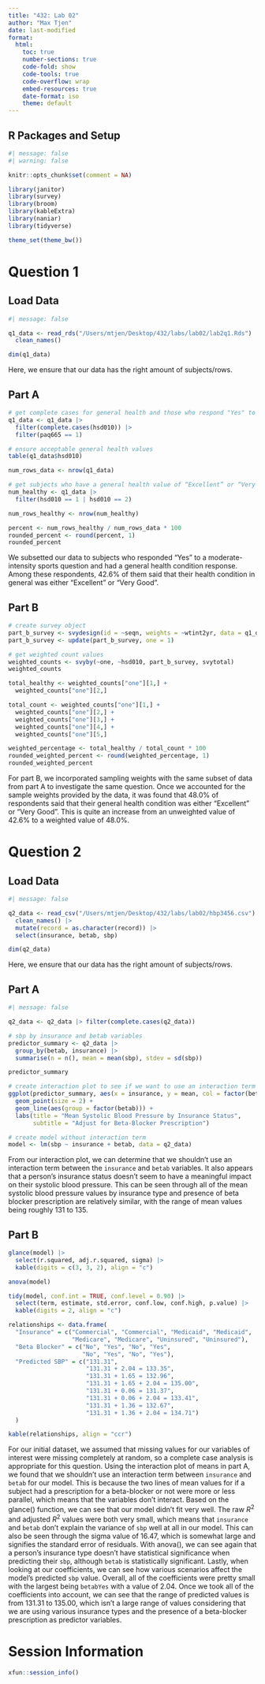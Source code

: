 ```yaml
---
title: "432: Lab 02"
author: "Max Tjen"
date: last-modified
format: 
  html:
    toc: true
    number-sections: true
    code-fold: show
    code-tools: true
    code-overflow: wrap
    embed-resources: true
    date-format: iso
    theme: default
---
```


## R Packages and Setup

```r
#| message: false
#| warning: false

knitr::opts_chunk$set(comment = NA) 

library(janitor) 
library(survey)
library(broom)
library(kableExtra)
library(naniar)
library(tidyverse) 

theme_set(theme_bw())
```


# Question 1

## Load Data

```r
#| message: false

q1_data <- read_rds("/Users/mtjen/Desktop/432/labs/lab02/lab2q1.Rds") |>
  clean_names()

dim(q1_data)
```

Here, we ensure that our data has the right amount of subjects/rows.

## Part A

```r
# get complete cases for general health and those who respond "Yes" to moderate-intensity sports
q1_data <- q1_data |>
  filter(complete.cases(hsd010)) |>
  filter(paq665 == 1)

# ensure acceptable general health values 
table(q1_data$hsd010)

num_rows_data <- nrow(q1_data)

# get subjects who have a general health value of “Excellent” or “Very Good”
num_healthy <- q1_data |>
  filter(hsd010 == 1 | hsd010 == 2)

num_rows_healthy <- nrow(num_healthy)

percent <- num_rows_healthy / num_rows_data * 100
rounded_percent <- round(percent, 1)
rounded_percent
```

We subsetted our data to subjects who responded “Yes” to a moderate-intensity sports question and had a general health condition response. Among these respondents, 42.6% of them said that their health condition in general was either “Excellent” or “Very Good”.


## Part B

```r
# create survey object
part_b_survey <- svydesign(id = ~seqn, weights = ~wtint2yr, data = q1_data)
part_b_survey <- update(part_b_survey, one = 1)

# get weighted count values
weighted_counts <- svyby(~one, ~hsd010, part_b_survey, svytotal)
weighted_counts

total_healthy <- weighted_counts["one"][1,] + 
  weighted_counts["one"][2,]

total_count <- weighted_counts["one"][1,] + 
  weighted_counts["one"][2,] +
  weighted_counts["one"][3,] + 
  weighted_counts["one"][4,] + 
  weighted_counts["one"][5,]

weighted_percentage <- total_healthy / total_count * 100
rounded_weighted_percent <- round(weighted_percentage, 1)
rounded_weighted_percent
```

For part B, we incorporated sampling weights with the same subset of data from part A to investigate the same question. Once we accounted for the sample weights provided by the data, it was found that 48.0% of respondents said that their general health condition was either “Excellent” or “Very Good”. This is quite an increase from an unweighted value of 42.6% to a weighted value of 48.0%.


# Question 2

## Load Data
```r
#| message: false

q2_data <- read_csv("/Users/mtjen/Desktop/432/labs/lab02/hbp3456.csv") |>
  clean_names() |>
  mutate(record = as.character(record)) |>
  select(insurance, betab, sbp)

dim(q2_data)
```

Here, we ensure that our data has the right amount of subjects/rows.

## Part A

```r
#| message: false

q2_data <- q2_data |> filter(complete.cases(q2_data))

# sbp by insurance and betab variables
predictor_summary <- q2_data |>
  group_by(betab, insurance) |>
  summarise(n = n(), mean = mean(sbp), stdev = sd(sbp))

predictor_summary

# create interaction plot to see if we want to use an interaction term
ggplot(predictor_summary, aes(x = insurance, y = mean, col = factor(betab))) + 
  geom_point(size = 2) +
  geom_line(aes(group = factor(betab))) + 
  labs(title = "Mean Systolic Blood Pressure by Insurance Status",
       subtitle = "Adjust for Beta-Blocker Prescription")

# create model without interaction term
model <- lm(sbp ~ insurance + betab, data = q2_data)
```
From our interaction plot, we can determine that we shouldn't use an interaction term between the `insurance` and `betab` variables. It also appears that a person's insurance status doesn't seem to have a meaningful impact on their systolic blood pressure. This can be seen through all of the mean systolic blood pressure values by insurance type and presence of beta blocker prescription are relatively similar, with the range of mean values being roughly 131 to 135.

## Part B

```r
glance(model) |>
  select(r.squared, adj.r.squared, sigma) |>
  kable(digits = c(3, 3, 2), align = "c")

anova(model)

tidy(model, conf.int = TRUE, conf.level = 0.90) |> 
  select(term, estimate, std.error, conf.low, conf.high, p.value) |> 
  kable(digits = 2, align = "c")

relationships <- data.frame(
  "Insurance" = c("Commercial", "Commercial", "Medicaid", "Medicaid",
                  "Medicare", "Medicare", "Uninsured", "Uninsured"),
  "Beta Blocker" = c("No", "Yes", "No", "Yes", 
                     "No", "Yes", "No", "Yes"),
  "Predicted SBP" = c("131.31", 
                      "131.31 + 2.04 = 133.35", 
                      "131.31 + 1.65 = 132.96", 
                      "131.31 + 1.65 + 2.04 = 135.00",
                      "131.31 + 0.06 = 131.37", 
                      "131.31 + 0.06 + 2.04 = 133.41",
                      "131.31 + 1.36 = 132.67", 
                      "131.31 + 1.36 + 2.04 = 134.71")
  )

kable(relationships, align = "ccr")
```

For our initial dataset, we assumed that missing values for our variables of interest were missing completely at random, so a complete case analysis is appropriate for this question. Using the interaction plot of means in part A, we found that we shouldn't use an interaction term between `insurance` and `betab` for our model. This is because the two lines of mean values for if a subject had a prescription for a beta-blocker or not were more or less parallel, which means that the variables don't interact. Based on the glance() function, we can see that our model didn't fit very well. The raw $R^2$ and adjusted $R^2$ values were both very small, which means that `insurance` and `betab` don't explain the variance of `sbp` well at all in our model. This can also be seen through the sigma value of 16.47, which is somewhat large and signifies the standard error of residuals. With anova(), we can see again that a person's insurance type doesn't have statistical significance when predicting their `sbp`, although `betab` is statistically significant. Lastly, when looking at our coefficients, we can see how various scenarios affect the model's predicted `sbp` value. Overall, all of the coefficients were pretty small with the largest being `betabYes` with a value of 2.04. Once we took all of the coefficients into account, we can see that the range of predicted values is from 131.31 to 135.00, which isn't a large range of values considering that we are using various insurance types and the presence of a beta-blocker prescription as predictor variables.


# Session Information

```r
xfun::session_info()
```
